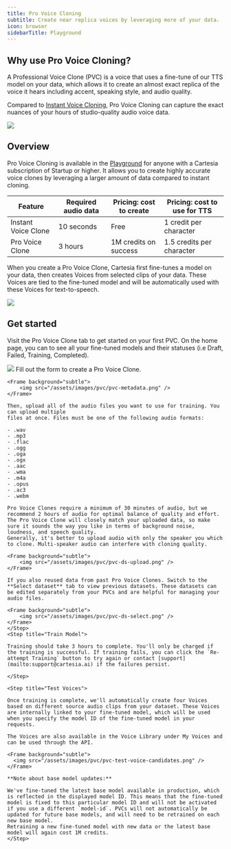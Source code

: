 ---
title: Pro Voice Cloning
subtitle: Create near replica voices by leveraging more of your data.
icon: browser
sidebarTitle: Playground
---

## Why use Pro Voice Cloning?

A Professional Voice Clone (PVC) is a voice that uses a fine-tune of our TTS model on your data, which allows it to create an almost exact replica of the voice it hears including accent, speaking style, and audio quality.

Compared to [Instant Voice Cloning](/build-with-cartesia/capability-guides/clone-voices), Pro Voice Cloning can capture the exact nuances of your hours of studio-quality audio voice data.

<Frame background="subtle">
  <img src="/assets/images/pvc/pvc-compare-ivc.png" />
</Frame>

## Overview

Pro Voice Cloning is available in the [Playground](https://play.cartesia.ai/pro-voice-cloning) for anyone with a Cartesia subscription of Startup or higher. It allows you to create highly accurate voice clones by leveraging a larger amount of data compared to instant cloning.

| Feature             | Required audio data | Pricing: cost to create | Pricing: cost to use for TTS |
| ------------------- | ------------------- | ----------------------- | ---------------------------- |
| Instant Voice Clone | 10 seconds          | Free                    | 1 credit per character       |
| Pro Voice Clone     | 3 hours             | 1M credits on success   | 1.5 credits per character    |

When you create a Pro Voice Clone, Cartesia first fine-tunes a model on your data, then creates Voices from selected clips of your data. These Voices are tied to the fine-tuned model and will be automatically used with these Voices for text-to-speech.

<Frame background="subtle">
  <img src="/assets/images/pvc/fine-tune-model.png" />
</Frame>

## Get started

Visit the Pro Voice Clone tab to get started on your first PVC. On the home page, you can to see all your fine-tuned models and their statuses (i.e Draft, Failed, Training, Completed).

<Frame background="subtle">
  <img src="/assets/images/pvc/create-pvc.png" />
</Frame>

<Steps>
    <Step title="Prepare Data">
    Fill out the form to create a Pro Voice Clone.

    <Frame background="subtle">
        <img src="/assets/images/pvc/pvc-metadata.png" />
    </Frame>

    Then, upload all of the audio files you want to use for training. You can upload multiple
    files at once. Files must be one of the following audio formats:

    - .wav
    - .mp3
    - .flac
    - .ogg
    - .oga
    - .ogx
    - .aac
    - .wma
    - .m4a
    - .opus
    - .ac3
    - .webm

    Pro Voice Clones require a minimum of 30 minutes of audio, but we recommend 2 hours of audio for optimal balance of quality and effort. The Pro Voice Clone will closely match your uploaded data, so make sure it sounds the way you like in terms of background noise, loudness, and speech quality.
    Generally, it's better to upload audio with only the speaker you which to clone. Multi-speaker audio can interfere with cloning quality.

    <Frame background="subtle">
        <img src="/assets/images/pvc/pvc-ds-upload.png" />
    </Frame>

    If you also reused data from past Pro Voice Clones. Switch to the **Select dataset** tab to view previous datasets. These datasets can be edited separately from your PVCs and are helpful for managing your audio files.

    <Frame background="subtle">
        <img src="/assets/images/pvc/pvc-ds-select.png" />
    </Frame>
    </Step>
    <Step title="Train Model">

    Training should take 3 hours to complete. You'll only be charged if the training is successful. If training fails, you can click the `Re-attempt Training` button to try again or contact [support](mailto:support@cartesia.ai) if the failures persist.

    </Step>

    <Step title="Test Voices">

    Once training is complete, we'll automatically create four Voices based on different source audio clips from your dataset. These Voices are internally linked to your fine-tuned model, which will be used when you specify the model ID of the fine-tuned model in your requests.

    The Voices are also available in the Voice Library under My Voices and can be used through the API.

    <Frame background="subtle">
      <img src="/assets/images/pvc/pvc-test-voice-candidates.png" />
    </Frame>

    **Note about base model updates:**

    We've fine-tuned the latest base model available in production, which is reflected in the displayed model ID. This means that the fine-tuned model is fixed to this particular model ID and will not be activated if you use a different `model-id`. PVCs will not automatically be updated for future base models, and will need to be retrained on each new base model.
    Retraining a new fine-tuned model with new data or the latest base model will again cost 1M credits.
    </Step>
</Steps>
